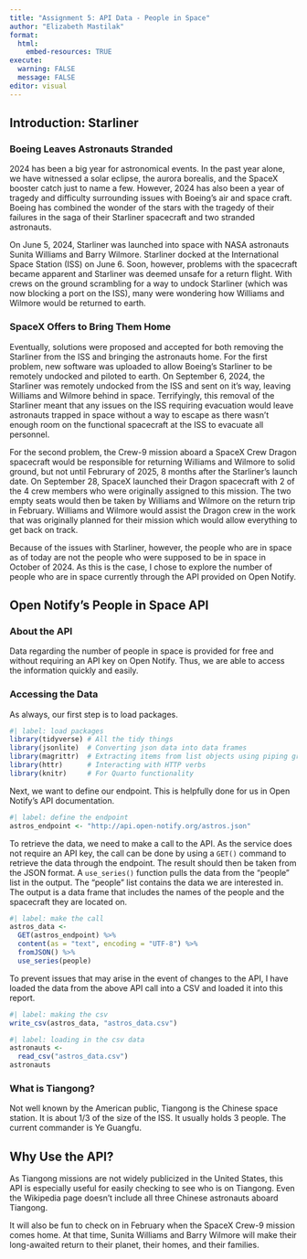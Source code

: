```yaml
---
title: "Assignment 5: API Data - People in Space"
author: "Elizabeth Mastilak"
format: 
  html:
    embed-resources: TRUE
execute: 
  warning: FALSE
  message: FALSE
editor: visual
---
```


## Introduction: Starliner

### Boeing Leaves Astronauts Stranded

2024 has been a big year for astronomical events. In the past year alone, we have witnessed a solar eclipse, the aurora borealis, and the SpaceX booster catch just to name a few. However, 2024 has also been a year of tragedy and difficulty surrounding issues with Boeing's air and space craft. Boeing has combined the wonder of the stars with the tragedy of their failures in the saga of their Starliner spacecraft and two stranded astronauts.

On June 5, 2024, Starliner was launched into space with NASA astronauts Sunita Williams and Barry Wilmore. Starliner docked at the International Space Station (ISS) on June 6. Soon, however, problems with the spacecraft became apparent and Starliner was deemed unsafe for a return flight. With crews on the ground scrambling for a way to undock Starliner (which was now blocking a port on the ISS), many were wondering how Williams and Wilmore would be returned to earth.

### SpaceX Offers to Bring Them Home

Eventually, solutions were proposed and accepted for both removing the Starliner from the ISS and bringing the astronauts home. For the first problem, new software was uploaded to allow Boeing's Starliner to be remotely undocked and piloted to earth. On September 6, 2024, the Starliner was remotely undocked from the ISS and sent on it's way, leaving Williams and Wilmore behind in space. Terrifyingly, this removal of the Starliner meant that any issues on the ISS requiring evacuation would leave astronauts trapped in space without a way to escape as there wasn't enough room on the functional spacecraft at the ISS to evacuate all personnel.

For the second problem, the Crew-9 mission aboard a SpaceX Crew Dragon spacecraft would be responsible for returning Williams and Wilmore to solid ground, but not until Februrary of 2025, 8 months after the Starliner's launch date. On September 28, SpaceX launched their Dragon spacecraft with 2 of the 4 crew members who were originally assigned to this mission. The two empty seats would then be taken by Williams and Wilmore on the return trip in February. Williams and Wilmore would assist the Dragon crew in the work that was originally planned for their mission which would allow everything to get back on track.

Because of the issues with Starliner, however, the people who are in space as of today are not the people who were supposed to be in space in October of 2024. As this is the case, I chose to explore the number of people who are in space currently through the API provided on Open Notify.

## Open Notify's People in Space API

### About the API

Data regarding the number of people in space is provided for free and without requiring an API key on Open Notify. Thus, we are able to access the information quickly and easily.

### Accessing the Data

As always, our first step is to load packages.

```r
#| label: load packages
library(tidyverse) # All the tidy things
library(jsonlite)  # Converting json data into data frames
library(magrittr)  # Extracting items from list objects using piping grammar
library(httr)      # Interacting with HTTP verbs
library(knitr)     # For Quarto functionality
```

Next, we want to define our endpoint. This is helpfully done for us in Open Notify's API documentation.

```r
#| label: define the endpoint
astros_endpoint <- "http://api.open-notify.org/astros.json"
```

To retrieve the data, we need to make a call to the API. As the service does not require an API key, the call can be done by using a `GET()` command to retrieve the data through the endpoint. The result should then be taken from the JSON format. A `use_series()` function pulls the data from the "people" list in the output. The "people" list contains the data we are interested in. The output is a data frame that includes the names of the people and the spacecraft they are located on.

```r
#| label: make the call
astros_data <- 
  GET(astros_endpoint) %>% 
  content(as = "text", encoding = "UTF-8") %>% 
  fromJSON() %>% 
  use_series(people)
```

To prevent issues that may arise in the event of changes to the API, I have loaded the data from the above API call into a CSV and loaded it into this report.

```r
#| label: making the csv
write_csv(astros_data, "astros_data.csv")
```

```r
#| label: loading in the csv data
astronauts <- 
  read_csv("astros_data.csv")
astronauts
```

### What is Tiangong?

Not well known by the American public, Tiangong is the Chinese space station. It is about 1/3 of the size of the ISS. It usually holds 3 people. The current commander is Ye Guangfu.

## Why Use the API?

As Tiangong missions are not widely publicized in the United States, this API is especially useful for easily checking to see who is on Tiangong. Even the Wikipedia page doesn't include all three Chinese astronauts aboard Tiangong.

It will also be fun to check on in February when the SpaceX Crew-9 mission comes home. At that time, Sunita Williams and Barry Wilmore will make their long-awaited return to their planet, their homes, and their families.
